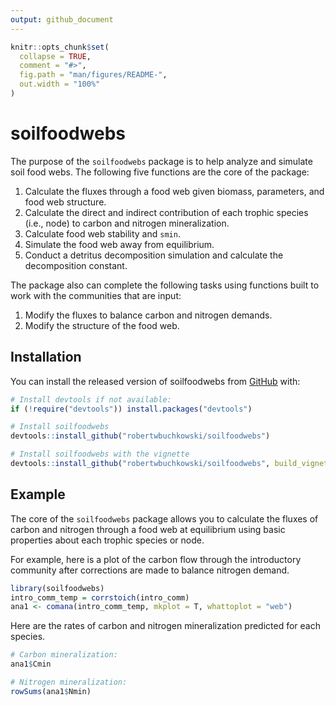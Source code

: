 ```yaml
---
output: github_document
---
```


<!-- README.md is generated from README.Rmd. Please edit that file -->

```r
knitr::opts_chunk$set(
  collapse = TRUE,
  comment = "#>",
  fig.path = "man/figures/README-",
  out.width = "100%"
)
```

# soilfoodwebs

<!-- badges: start -->
<!-- badges: end -->

The purpose of the `soilfoodwebs` package is to help analyze and simulate soil food webs. The following five functions are the core of the package:

1. Calculate the fluxes through a food web given biomass, parameters, and food web structure.
1. Calculate the direct and indirect contribution of each trophic species (i.e., node) to carbon and nitrogen mineralization.
1. Calculate food web stability and `smin`.
1. Simulate the food web away from equilibrium.
1. Conduct a detritus decomposition simulation and calculate the decomposition constant.

The package also can complete the following tasks using functions built to work with the communities that are input:

1. Modify the fluxes to balance carbon and nitrogen demands.
1. Modify the structure of the food web.

## Installation

You can install the released version of soilfoodwebs from [GitHub](https://github.com/) with:

``` r
# Install devtools if not available:
if (!require("devtools")) install.packages("devtools")

# Install soilfoodwebs
devtools::install_github("robertwbuchkowski/soilfoodwebs")

# Install soilfoodwebs with the vignette
devtools::install_github("robertwbuchkowski/soilfoodwebs", build_vignettes = T, build_opts = c("--no-resave-data", "--no-manual"))
```
## Example

The core of the `soilfoodwebs` package allows you to calculate the fluxes of carbon and nitrogen through a food web at equilibrium using basic properties about each trophic species or node.

For example, here is a plot of the carbon flow through the introductory community after corrections are made to balance nitrogen demand.

```r
library(soilfoodwebs)
intro_comm_temp = corrstoich(intro_comm)
ana1 <- comana(intro_comm_temp, mkplot = T, whattoplot = "web")
```

Here are the rates of carbon and nitrogen mineralization predicted for each species.

```r
# Carbon mineralization:
ana1$Cmin

# Nitrogen mineralization:
rowSums(ana1$Nmin)
```
